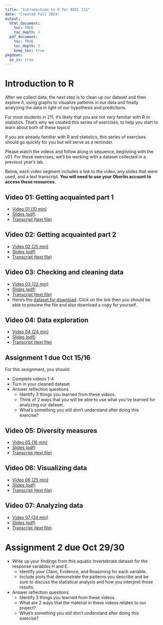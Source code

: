 ```yaml
---
title: "Introduction to R for BIOL 211"
date: "Created Fall 2024"
output: 
  html_document:
    toc: TRUE
    toc_depth: 3
  pdf_document:
    toc: TRUE
    toc_depth: 3
    keep_tex: true
pkgdown:
  as_is: true
---
```

# Introduction to R

After we collect data, the next step is to clean up our dataset and then explore it, using graphs to visualize patterns in our data and finally analyzing the data in light of our hypothesis and predictions.

For most students in 211, it's likely that you are not very familiar with R or statistics. That's why we created this series of exercises, to help you start to learn about both of these topics!

If you are already familiar with R and statistics, this series of exercises should go quickly for you but will serve as a reminder. 

Please watch the videos and follow along in sequence, beginning with the v01. For these exercises, we'll be working with a dataset collected in a previous year's lab.

Below, each video segment includes a link to the video, any slides that were used, and a text transcript. **You will need to use your Oberlin account to access these resources.**

## Video 01: Getting acquainted part 1

* [Video 01 (10 min)](https://drive.google.com/file/d/13iV3c-A-veHZfjMSEGa4I85OEuSsxx5y/view?usp=drive_link)
* [Slides (pdf)](https://drive.google.com/file/d/1W-ofNhWzqqaJJqjKetkY6CdZlJN91q9D/view?usp=drive_link)
* [Transcript (text file)](https://drive.google.com/file/d/1Rorn6H7QzcoZAuOC_ApGs8CheIB30vg1/view?usp=drive_link)

## Video 02: Getting acquainted part 2

* [Video 02 (25 min)](https://drive.google.com/file/d/16PK0YQQs9Ssz5WtmSdc7wVdzL2wsfaY_/view?usp=drive_link)
* [Slides (pdf)](https://drive.google.com/file/d/13mx5PvJGUjl2yOETykHBlFyZxqBMj7Ab/view?usp=drive_link)
* [Transcript (text file)](https://drive.google.com/file/d/1VDsXqXdkQOEC-PWwUxR7Rz4Fa-Qd7i4M/view?usp=drive_link)

## Video 03: Checking and cleaning data

* [Video 03 (22 min)](https://drive.google.com/file/d/16SgeDmjxFNnqFmNtQIV1iDpi0vf-LEx6/view?usp=drive_link)
* [Slides (pdf)](https://drive.google.com/file/d/141GPVThr9oe-z8djs2ziKpUIBC8AM9To/view?usp=drive_link)
* [Transcript (text file)](https://drive.google.com/file/d/1VNtix-soukhQVUxKYyevN61-lOiOqQth/view?usp=drive_link)
* Here's the [dataset for download](https://drive.google.com/file/d/19jjE3GRg-70tWPKKw5WmxjRoVyX7WHCi/view?usp=drive_link). Click on the link then you should be able to preview the file and also download a copy for yourself.

## Video 04: Data exploration

* [Video 04 (24 min)](https://drive.google.com/file/d/192pE9ZX5Ob8ShzId1-9UlPSXnBFGar9S/view?usp=drive_link)
* [Slides (pdf)](https://drive.google.com/file/d/1431J66A5s_aadfHMKiprzVIBqlrRonx2/view?usp=drive_link)
* [Transcript (text file)](https://drive.google.com/file/d/1pHvW00VoD8Uhe4O2ZPPRBgOhPS1Dck5-/view?usp=drive_link)

## Assignment 1 due Oct 15/16

For this assignment, you should:

* Complete videos 1-4
* Turn in your cleaned dataset
* Answer reflection questions
    * Identify 3 things you learned from these videos.
    * Think of 2 ways that you will be able to use what you've learned for analyzing our dataset.
    * What's something you still don't understand after doing this exercise?

## Video 05: Diversity measures

* [Video 05 (16 min)](https://drive.google.com/file/d/193YihMoEeltp6ytIU96ZhA5T7SpAYZp-/view?usp=drive_link)
* [Slides (pdf)](https://drive.google.com/file/d/193YihMoEeltp6ytIU96ZhA5T7SpAYZp-/view?usp=drive_link)
* [Transcript (text file)](https://drive.google.com/file/d/1TVs0CsMMq_BNjG_cnqyaX8obaMw379fr/view?usp=drive_link)

## Video 06: Visualizing data

* [Video 06 (25 min)](https://drive.google.com/file/d/1969kBKT-lV6V_BCcTeicKbFwGZXGfqIJ/view?usp=drive_link)
* [Slides (pdf)](https://drive.google.com/file/d/14LLyZgiKAj70hYoPqSiVwf6jk8qONiu2/view?usp=drive_link)
* [Transcript (text file)](https://drive.google.com/file/d/1Tb08y7kMkaPBzrvAQD6WWGrUX1hF3n25/view?usp=drive_link)

## Video 07: Analyzing data

* [Video 07 (24 min)](https://drive.google.com/file/d/19GSWtNk37XX2i7L7REQVDwCHxphaB1H4/view?usp=drive_link)
* [Slides (pdf)](https://drive.google.com/file/d/14ZtdVXIN_ZvJvE0bxgrFN4x7D1MKzdjU/view?usp=drive_link)
* [Transcript (text file)](https://drive.google.com/file/d/1e1EwkAxVYCbxJ91Q8LahBrGj2UkBsFXQ/view?usp=drive_link)

# Assignment 2 due Oct 29/30

* Write up your findings from this aquatic invertebrate dataset for the response variables H and E. 
    * Identify your Claim, Evidence, and Reasoning for each variable. 
    * Include plots that demonstrate the patterns you describe and be sure to discuss the statistical analysis and how you interpret those results.
* Answer reflection questions
    * Identify 3 things you learned from these videos.
    * What are 2 ways that the material in these videos relates to our project?
    * What's something you still don't understand after doing this exercise?
